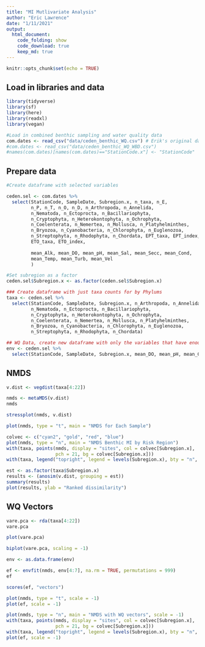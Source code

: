 ```yaml
---
title: "MI Mutlivariate Analysis"
author: "Eric Lawrence"
date: "1/11/2021"
output:
  html_document:
    code_folding: show
    code_download: true
    keep_md: true
---
```


```r
knitr::opts_chunk$set(echo = TRUE)
```

## Load in libraries and data

```r

library(tidyverse)
library(sf)
library(here)
library(readxl)
library(vegan)

#Load in combined benthic sampling and water quality data
com.dates <- read_csv("data/ceden_benthic_WQ.csv") # Erik's original datafram with only 64 observations
#com.dates <- read_csv("data/ceden_benthic_WQ_WBD.csv")
#names(com.dates)[names(com.dates)=="StationCode.x"] <- "StationCode"
```

## Prepare data

```r
#Create dataframe with selected variables

ceden.sel <- com.dates %>%
  select(StationCode, SampleDate, Subregion.x, n_taxa, n_E,
         n_P, n_T, n_O, n_D, n_Arthropoda, n_Annelida, 
         n_Nematoda, n_Ectoprocta, n_Bacillariophyta,
         n_Cryptophyta, n_Heterokontophyta, n_Ochrophyta,
         n_Coelenterata, n_Nemertea, n_Mollusca, n_Platyhelminthes,
         n_Bryozoa, n_Cyanobacteria, n_Chlorophyta, n_Euglenozoa,
         n_Streptophyta, n_Rhodophyta, n_Chordata, EPT_taxa, EPT_index,
         ETO_taxa, ETO_index,
         
         mean_Alk, mean_DO, mean_pH, mean_Sal, mean_Secc, mean_Cond,
         mean_Temp, mean_Turb, mean_Vel
         )

#Set subregion as a factor
ceden.sel$Subregion.x <- as.factor(ceden.sel$Subregion.x)

### Create dataframe with just taxa counts for by Phylums
taxa <- ceden.sel %>%
  select(StationCode, SampleDate, Subregion.x, n_Arthropoda, n_Annelida, 
         n_Nematoda, n_Ectoprocta, n_Bacillariophyta,
         n_Cryptophyta, n_Heterokontophyta, n_Ochrophyta,
         n_Coelenterata, n_Nemertea, n_Mollusca, n_Platyhelminthes,
         n_Bryozoa, n_Cyanobacteria, n_Chlorophyta, n_Euglenozoa,
         n_Streptophyta, n_Rhodophyta, n_Chordata)

## WQ Data, create new dataframe with only the variables that have enough data to be included
env <- ceden.sel %>%
  select(StationCode, SampleDate, Subregion.x, mean_DO, mean_pH, mean_Cond, mean_Temp,)
```

## NMDS

```r

v.dist <- vegdist(taxa[4:22])

nmds <- metaMDS(v.dist)
nmds

stressplot(nmds, v.dist)

plot(nmds, type = "t", main = "NMDS for Each Sample")

colvec <- c("cyan2", "gold", "red", "blue")
plot(nmds, type = "n", main = "NMDS Benthic MI by Risk Region")
with(taxa, points(nmds, display = "sites", col = colvec[Subregion.x],
                  pch = 21, bg = colvec[Subregion.x]))
with(taxa, legend("topright", legend = levels(Subregion.x), bty = "n", col = colvec, pch = 21, pt.bg = colvec))

```

```r
est <- as.factor(taxa$Subregion.x)
results <- (anosim(v.dist, grouping = est))
summary(results)
plot(results, ylab = "Ranked dissimilarity")
```

## WQ Vectors

```r
vare.pca <- rda(taxa[4:22])
vare.pca

plot(vare.pca)

biplot(vare.pca, scaling = -1)

```


```r


env <- as.data.frame(env)

ef <- envfit(nmds, env[4:7], na.rm = TRUE, permutations = 999)
ef

scores(ef, "vectors")

plot(nmds, type = "t", scale = -1)
plot(ef, scale = -1)

plot(nmds, type = "n", main = "NMDS with WQ vectors", scale = -1)
with(taxa, points(nmds, display = "sites", col = colvec[Subregion.x],
                  pch = 21, bg = colvec[Subregion.x]))
with(taxa, legend("topright", legend = levels(Subregion.x), bty = "n", col = colvec, pch = 21, pt.bg = colvec))
plot(ef, scale = -1)
```
